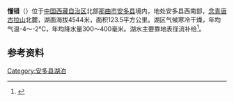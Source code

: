 {{ViewTibetanScript}}
{{Infobox_lake
 |湖泊名稱 =懂错
 |湖泊照片 = 
 |湖泊照片標題 = 
 |測深圖 =
 |測深圖標題 =
 |湖泊所在地 = [[中国|中国]][[西藏|西藏]]
 |座標 = {{coord |31|44|N|91|10|E|display=inline,title|scale:500000_type:waterbody_region:CN}}
 |湖泊類別 = [[咸水湖|咸水湖]]
 |流入 =[[那木弄曲|那木弄曲]]、[[贡巴曲|贡巴曲]]等
 |流出 = 
 |集水區面積 = 1089.5平方公里
 |集水區國家 =
 |湖泊長度 =26公里
 |湖泊闊度 = 最大9.2公里<br />平均4.75公里
 |湖泊面積 =123.5平方公里
 |平均深度 = 
 |最深深度 = 
 |水體體積 = 
 |湖水停留時間 =
 |湖岸線長度 =67公里 
 |海拔高度 = 4544米
 |湖中島嶼 =
 |湖邊城鎮 =[[德沙乡|德沙乡]]
}}
{{Location map
 |China Tibet
 |mark=<!--dot-->Blue pog.svg
 |lat_deg=31|lat_min=44|lat_sec =
 |lon_deg=91|lon_min=10|lon_sec =
 |caption=懂错在[[西藏|西藏]]的位置。
 |position=right
 |width=350
 |float=right
}}
'''懂错'''（{{bo|z=མདུང་མཚོ|w=mdung mtsho|t=Dung Tso}}）位于[[中国|中国]][[西藏自治区|西藏自治区]]北部[[那曲市|那曲市]][[安多县|安多县]]境内，地处安多县西南部，[[念青唐古拉山|念青唐古拉山]]北麓，湖面海拔4544米，面积123.5平方公里。湖区气候寒冷干燥，年均气温-4～-2℃，年均降水量300～400毫米。湖水主要靠地表径流补给<ref>{{cite book zh |author=王苏民 窦鸿身 |title=中国湖泊志 |format=M |edition=1 |location=北京 |publisher=科学出版社 |date=1998|pages=414|id= ISBN 7-03-006706-1}}</ref>。
==参考资料==
{{reflist}}

[[Category:安多县湖泊|Category:安多县湖泊]]